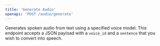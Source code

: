 ```yaml
---
title: 'Generate Audio'
openapi: 'POST /audio/generate'
---
```


Generates spoken audio from text using a specified voice model. This endpoint accepts a JSON payload with a `voice_id` and a `sentence` that you wish to convert into speech.
